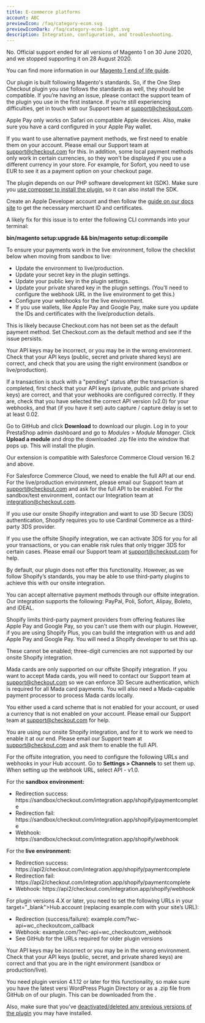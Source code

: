 ```yaml
---
title: E-commerce platforms
account: ABC
previewIcon: /faq/category-ecom.svg
previewIconDark: /faq/category-ecom-light.svg
description: Integration, configuration, and troubleshooting.
---
```


<FAQItem title="Can I still integrate with Magento 1?" popularity={21}>

No. Official support ended for all versions of Magento 1 on 30 June 2020, and we stopped supporting it on 28 August 2020. 

You can find more information in our [Magento 1 end of life guide](/integrate/e-commerce-platforms/magento-1-end-of-life).

</FAQItem>

<FAQItem title="Magento 2: Does the plugin work with other One Step Checkout plugins?" popularity={21}>

Our plugin is built following Magento's standards. So, if the One Step Checkout plugin you use follows the standards as well, they should be compatible. If you’re having an issue, please contact the support team of the plugin you use in the first instance. If you’re still experiencing difficulties, get in touch with our Support team at <ExternalLink href="mailto:support@checkout.com">support@checkout.com</ExternalLink>.

</FAQItem>

<FAQItem title="Magento 2: I don’t see Apple Pay as a payment option after I enabled it. Why?" popularity={21}>

Apple Pay only works on Safari on compatible Apple devices. Also, make sure you have a card configured in your Apple Pay wallet.

</FAQItem>

<FAQItem title="Magento 2: I’ve enabled all alternative payment methods, but I can't see them on the checkout page. Why?" popularity={21}>

If you want to use alternative payment methods, we first need to enable them on your account. Please email our Support team at <ExternalLink href="mailto:support@checkout.com">support@checkout.com</ExternalLink> for this. In addition, some local payment methods only work in certain currencies, so they won't be displayed if you use a different currency in your store. For example, for Sofort, you need to use EUR to see it as a payment option on your checkout page.

</FAQItem>

<FAQItem title="Magento 2: I’ve installed the plugin, but I get this error in the apache logs: “Class Checkout\Library\HttpHandler does not exist”. Why?" popularity={21}>

The plugin depends on our PHP software development kit (SDK). Make sure you [use composer to install the plugin](/integrate/e-commerce-platforms/magento-2#Using_Composer), so it can also install the SDK.

</FAQItem>

<FAQItem title="Magento 2: Where do I get the configuration details for Apple Pay?" popularity={21}>

Create an Apple Developer account and then follow the [guide on our docs site](/payments/payment-methods/wallets/apple-pay/set-up-apple-pay) to get the necessary merchant ID and certificates.

</FAQItem>

<FAQItem title="Magento 2: Why am I getting a “class or interceptor does not exist” error message?" popularity={21}>

A likely fix for this issue is to enter the following CLI commands into your terminal:

**bin/magento setup:upgrade && bin/magento setup:di:compile**

</FAQItem>

<FAQItem title="Magento 2: Why am I getting a “class or interceptor does not exist” error message?" popularity={21}>

To ensure your payments work in the live environment, follow the checklist below when moving from sandbox to live:

- Update the environment to live/production.
- Update your secret key in the plugin settings.
- Update your public key in the plugin settings.
- Update your private shared key in the plugin settings. (You’ll need to configure the webhook URL in the live environment to get this.)
- Configure your webhooks for the live environment.
- If you use wallets, like Apple Pay and Google Pay, make sure you update the IDs and certificates with the live/production details.

</FAQItem>

<FAQItem title="Magento 2: Why are the Frames fields not showing or not clickable?" popularity={21}>

This is likely because Checkout.com has not been set as the default payment method. Set Checkout.com as the default method and see if the issue persists.

</FAQItem>

<FAQItem title="Magento 2: Why is Frames not showing?" popularity={21}>

Your API keys may be incorrect, or you may be in the wrong environment. Check that your API keys (public, secret and private shared keys) are correct, and check that you are using the right environment (sandbox or live/production).

</FAQItem>

<FAQItem title="Magento 2: Why is the transaction status still 'pending'?" popularity={21}>

If a transaction is stuck with a "pending" status after the transaction is completed, first check that your API keys (private, public and private shared keys) are correct, and that your webhooks are configured correctly. If they are, check that you have selected the correct API version (v2.0) for your webhooks, and that (if you have it set) auto capture / capture delay is set to at least 0.02.

</FAQItem>

<FAQItem title="PrestaShop: How do I install the plugin with the drag-and-drop feature?" popularity={21}>

Go to <ExternalLink href="https://github.com/checkout/checkout-prestashop1.7-plugin/blob/drag-drop/checkoutcom.zip" target="_blank">GitHub</ExternalLink> and click **Download** to download our plugin. Log in to your PrestaShop admin dashboard and go to _Modules > Module Manager_. Click **Upload a module** and drop the downloaded .zip file into the window that pops up. This will install the plugin.

</FAQItem>

<FAQItem title="SFCC: What version do I need to integrate with Checkout.com?" popularity={21}>

Our extension is compatible with Salesforce Commerce Cloud version 16.2 and above.

</FAQItem>

<FAQItem title="SFCC: Why am I getting a 'server_api_not_allowed' error?" popularity={21}>

For Salesforce Commerce Cloud, we need to enable the full API at our end. For the live/production environment, please email our Support team at <ExternalLink href="mailto:support@checkout.com">support@checkout.com</ExternalLink> and ask for the full API to be enabled. For the sandbox/test environment, contact our Integration team at <ExternalLink href="integration@checkout.com">integration@checkout.com</ExternalLink>.

</FAQItem>

<FAQItem title="Shopify: Can I accept 3D Secure transactions?" popularity={21}>

If you use our onsite Shopify integration and want to use 3D Secure (3DS) authentication, Shopify requires you to use Cardinal Commerce as a third-party 3DS provider.

If you use the offsite Shopify integration, we can activate 3DS for you for all your transactions, or you can enable risk rules that only trigger 3DS for certain cases. Please email our Support team at <ExternalLink href="mailto:support@checkout.com">support@checkout.com</ExternalLink> for help.

</FAQItem>

<FAQItem title="Shopify: Can I let customers save their cards?" popularity={21}>

By default, our plugin does not offer this functionality. However, as we follow Shopify’s standards, you may be able to use third-party plugins to achieve this with our onsite integration.

</FAQItem>

<FAQItem title="Shopify: Can I use alternative payment methods?" popularity={21}>

You can accept alternative payment methods through our offsite integration. Our integration supports the following: PayPal, Poli, Sofort, Alipay, Boleto, and iDEAL.

</FAQItem>

<FAQItem title="Shopify: Can I use Apple Pay and Google Pay?" popularity={21}>

Shopify limits third-party payment providers from offering features like Apple Pay and Google Pay, so you can't use them with our plugin. However, if you are using Shopify Plus, you can build the integration with us and add Apple Pay and Google Pay. You will need a Shopify developer to set this up.

</FAQItem>

<FAQItem title="Shopify: How do I enable three-digit currencies?" popularity={21}>

These cannot be enabled; three-digit currencies are not supported by our onsite Shopify integration.

</FAQItem>

<FAQItem title="Shopify: How do I start accepting Mada cards?" popularity={21}>

Mada cards are only supported on our offsite Shopify integration. If you want to accept Mada cards, you will need to contact our Support team at <ExternalLink href="mailto:support@checkout.com">support@checkout.com</ExternalLink> so we can enforce 3D Secure authentication, which is required for all Mada card payments. You will also need a Mada-capable payment processor to process Mada cards locally.

</FAQItem>

<FAQItem title="Shopify: Why am I getting a 'payment_method_invalid' error?" popularity={21}>

You either used a card scheme that is not enabled for your account, or used a currency that is not enabled on your account. Please email our Support team at <ExternalLink href="mailto:support@checkout.com">support@checkout.com</ExternalLink> for help.

</FAQItem>

<FAQItem title="Shopify: Why am I getting a “server_api_not_allowed” error?" popularity={21}>

You are using our onsite Shopify integration, and for it to work we need to enable it at our end. Please email our Support team at <ExternalLink href="mailto:support@checkout.com">support@checkout.com</ExternalLink> and ask them to enable the full API.

</FAQItem>

<FAQItem title="Shopify: Why is my order status not updating?" popularity={21}>

For the offsite integration, you need to configure the following URLs and webhooks in your <ExternalLink href="https://hub.checkout.com" target="_blank">Hub</ExternalLink> account. Go to **Settings > Channels** to set them up. When setting up the webhook URL, select API - v1.0.

For the **sandbox environment:**

- Redirection success: https://sandbox/checkout.com/integration.app/shopify/paymentcomplete
- Redirection fail: https://sandbox/checkout.com/integration.app/shopify/paymentcomplete
- Webhook: https://sandbox/checkout.com/integration.app/shopify/webhook

For the **live environment:**

- Redirection success: https://api2/checkout.com/integration.app/shopify/paymentcomplete
- Redirection fail: https://api2/checkout.com/integration.app/shopify/paymentcomplete
- Webhook: https://api2/checkout.com/integration.app/shopify/webhook

</FAQItem>

<FAQItem title="WooCommerce: How do I keep 3D Secure transactions and order statuses in sync?" popularity={21}>

For plugin versions 4.X or later, you need to set the following URLs in your <ExternalLink href="https://sandbox.checkout.com/login">target="_blank">Hub</ExternalLink> account (replacing example.com with your site’s URL):

- Redirection (success/failure): example.com/?wc-api=wc_checkoutcom_callback
- Webhook: example.com/?wc-api=wc_checkoutcom_webhook
- See <ExternalLink href="https://github.com/checkout/checkout-woocommerce-plugin/wiki/URLs--2.x" target="_blank">GitHub</ExternalLink> for the URLs required for older plugin versions

</FAQItem>

<FAQItem title="WooCommerce: Why am I getting an error when I create a payment token?" popularity={21}>

Your API keys may be incorrect or you may be in the wrong environment. Check that your API keys (public, secret, and private shared keys) are correct and that you are in the right environment (sandbox or production/live).

</FAQItem>

<FAQItem title="WooCommerce: Why am I not getting 'payment declined' webhooks?" popularity={21}>

You need plugin version 4.1.12 or later for this functionality, so make sure you have the latest versi <ExternalLink href="https://wordpress.org/plugins/checkout-com-unified-payments-api/#developers" target="_blank">WordPress Plugin Directory</ExternalLink> or as a .zip file from <ExternalLink href="https://github.com/checkout/checkout-woocommerce-plugin" target="_blank">GitHub</ExternalLink> on of our plugin. This can be downloaded from the .

Also, make sure that you've [deactivated/deleted any previous versions of the plugin](/integrate/e-commerce-platforms/woo-commerce#Check_you_have_no_previous_version_of_the_plugin) you may have installed.

</FAQItem>
